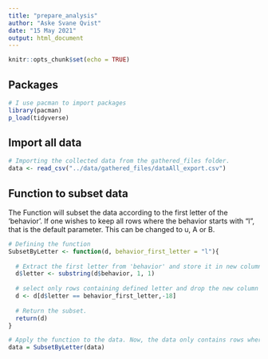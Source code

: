 ```yaml
---
title: "prepare_analysis"
author: "Aske Svane Qvist"
date: "15 May 2021"
output: html_document
---
```


```r
knitr::opts_chunk$set(echo = TRUE)
```

## Packages
```r
# I use pacman to import packages
library(pacman)
p_load(tidyverse)

```

## Import all data
```r
# Importing the collected data from the gathered_files folder.
data <- read_csv("../data/gathered_files/dataAll_export.csv")

```

## Function to subset data
The Function will subset the data according to the first letter of the 'behavior'. If one wishes to keep all rows where the behavior starts with "l", that is the default parameter. This can be changed to u, A or B.
```r
# Defining the function
SubsetByLetter <- function(d, behavior_first_letter = "l"){
  
  # Extract the first letter from 'behavior' and store it in new column
  d$letter <- substring(d$behavior, 1, 1)
  
  # select only rows containing defined letter and drop the new column 'letter'
  d <- d[d$letter == behavior_first_letter,-18]
  
  # Return the subset.
  return(d)
}

# Apply the function to the data. Now, the data only contains rows where the behavior starts with "l".
data = SubsetByLetter(data)

```



